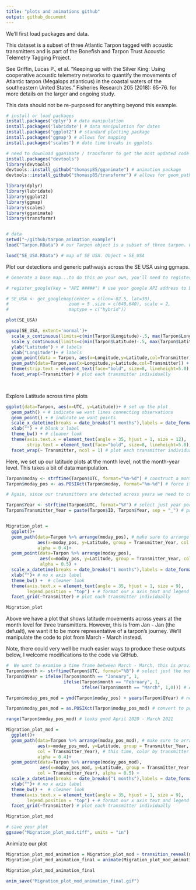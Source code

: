 ```yaml
---
title: "plots and animations github"
output: github_document
---
```


We'll first load packages and data. 

This dataset is a subset of three Atlantic Tarpon tagged with acoustic transmitters and is part of the Bonefish and Tarpon Trust Acoustic Telemetry Tagging Project. 

See Griffin, Lucas P., et al. "Keeping up with the Silver King: Using cooperative acoustic telemetry networks to quantify the movements of Atlantic tarpon (Megalops atlanticus) in the coastal waters of the southeastern United States." Fisheries Research 205 (2018): 65-76. for more details on the larger and ongoing study. 


This data should not be re-purposed for anything beyond this example.

```r
# install or load packages
install.packages('dplyr') # data manipulation
install.packages('lubridate') # data manipulation for dates
install.packages("ggplot2") # standard plotting package
install.packages('ggmap') # allows for mapping
install.packages('scales') # date time breaks in ggplots

# need to download gganimate / transformr to get the most updated code (great packages, thanks to Thomas Lin Pedersen)
install.packages("devtools")
library(devtools)
devtools::install_github("thomasp85/gganimate") # animation package
devtools::install_github("thomasp85/transformr") # allows for geom_path animation 

```

```r
library(dplyr)
library(lubridate)
library(ggplot2)
library(ggmap)
library(scales)
library(gganimate)
library(transformr)


# data
setwd("~/github/tarpon_animation_example")
load("Tarpon.RData") # our Tarpon object is a subset of three tarpon. Object = Tarpon

load("SE_USA.RData") # map of SE USA. Object = SE_USA
```

Plot our detections and generic pathways across the SE USA using ggmaps. 

```r

# Generate a base map...to do this on your own, you'll need to register an API key address with google. I have not included mine here and have chosen to generate this map at an earlier time. The code with # in front of it demonstrates how one might produce such a base map.

# register_google(key = "API #####") # use your google API address to be able to generate ggmaps

# SE_USA <- get_googlemap(center = c(lon=-82.5, lat=30),
#                       zoom = 5 ,size = c(640,640), scale = 2,
#                       maptype = c("hybrid"))

plot(SE_USA)

ggmap(SE_USA, extent='normal')+
  scale_x_continuous(limits=c(min(Tarpon$Longitude)-.5, max(Tarpon$Longitude)+.5))+ # limit our x axis
  scale_y_continuous(limits=c(min(Tarpon$Latitude)-.5, max(Tarpon$Latitude)+.5))+ # limit our y axis
  ylab("Latitude") + # labels
  xlab("Longitude")+ # labels
  geom_point(data = Tarpon, aes(x=Longitude,y=Latitude,col=Transmitter)) + # our points we'll be plotting
  geom_path(data=Tarpon,aes(x=Longitude,y=Latitude,col=Transmitter)) + # our connections to the points
  theme(strip.text = element_text(face="bold", size=8, lineheight=5.0), legend.position="top") + # format strip text and legend position
  facet_wrap(~Transmitter) # plot each transmitter individually

 
```

Explore Latitude across time plots

```r

ggplot(data=Tarpon, aes(x=UTC, y=Latitude))+ # set up the plot
  geom_path() + # indicate we want lines connecting observations
  geom_point() + # indicate we want points
  scale_x_datetime(breaks = date_breaks("1 months"),labels = date_format("%b %y")) + # x axis date formating
  xlab("") + # blank x label
  theme_bw() + # cleaner look
  theme(axis.text.x = element_text(angle = 35, hjust = 1, size = 12),
        strip.text = element_text(face="bold", size=8, lineheight=5.0)) + # easier to read
  facet_wrap(~ Transmitter, ncol = 1) # plot each transmitter individually within one column

```

Here, we set up our latitude plots at the month level, not the month-year level. This takes a bit of data manipulation.

```r

Tarpon$moday <- strftime(Tarpon$UTC, format="%m-%d") # construct a month day variable from detection time (dropping the year portion)
Tarpon$moday_pos <- as.POSIXct(Tarpon$moday, format="%m-%d") # force it back to the generic posix format, it'll assume each detection occurs across the same year (2020)

# Again, since our transmitters are detected across years we need to construct a grouping variable so they can be plotted over one another

Tarpon$Year <- strftime(Tarpon$UTC, format="%Y") # select just year portion of detection time
Tarpon$Transmitter_Year = paste(Tarpon$ID, Tarpon$Year, sep = "_") # paste the detection year to the transmitter name, this will serve as our grouping variable in a few steps 


Migration_plot = 
  ggplot()+
  geom_path(data=Tarpon %>% arrange(moday_pos), # make sure to arrange by our time variable (if not, the last point will wrap around )
            aes(x=moday_pos, y=Latitude, group = Transmitter_Year, col = Year), # color each year
            alpha = 0.4)+
  geom_point(data=Tarpon %>% arrange(moday_pos), 
             aes(x=moday_pos, y=Latitude, group = Transmitter_Year, col = Year), # color each year
             alpha = 0.5) + 
  scale_x_datetime(breaks = date_breaks("1 months"),labels = date_format("%b")) + # format our date time breaks (abbreviated)
  xlab("")+ # no x axis label
  theme_bw() +  # cleaner look
  theme(axis.text.x = element_text(angle = 35, hjust = 1, size = 9),
        legend.position = "top") + # format our x axis text and legend position
  facet_grid(~Transmitter) # plot each transmitter individually

Migration_plot 


```

Above we have a plot that shows latitude movements across years at the month level for three transmitters. However, this is from Jan - Jan (the defualt), we want it to be more representative of a tarpon's journey. We'll manipulate the code to plot from March - March instead.

Note, there could very well be much easier ways to produce these outputs below, I welcome modifications to the code via GitHub. 

```r

#  We want to examine a time frame between March - March, this is provides a more complete picture of a tarpon's journey. 
Tarpon$month <- strftime(Tarpon$UTC, format="%B") # select just the month portion of the detection time
Tarpon$QYear = ifelse(Tarpon$month == "January", 1,
                      ifelse(Tarpon$month == "February", 1,
                             ifelse(Tarpon$month == "March", 1,0))) # As of now, we have ggplot2 set to plot onto 2020. If we label our months that we want to wrap around, we'll trick ggplot to plot onto 2020-2021 with the correct April - April month order. 

Tarpon$moday_pos_mod = ymd(Tarpon$moday_pos) + years(Tarpon$QYear) # now add a year to our selected months (i.e., now it'll be April 2020, May 2020, June 2020, July 2020, Aug 2020, Sept 2020, Oct 2020, Nov 2020, Dec 2020, Jan 2021, Feb 2021, March 2021)

Tarpon$moday_pos_mod = as.POSIXct(Tarpon$moday_pos_mod) # convert to posix so we can plot

range(Tarpon$moday_pos_mod) # looks good April 2020 - March 2021

Migration_plot_mod = 
  ggplot()+
  geom_path(data=Tarpon %>% arrange(moday_pos_mod), # make sure to arrange by our time variable (if not, the last point will wrap around )
            aes(x=moday_pos_mod, y=Latitude, group = Transmitter_Year,
            col = Transmitter_Year), # this time, color by transmitter year combo.. it'll look pretty in the animation
            alpha = 0.4)+
  geom_point(data=Tarpon %>% arrange(moday_pos_mod), 
             aes(x=moday_pos_mod, y=Latitude, group = Transmitter_Year,
            col = Transmitter_Year), alpha = 0.5) + 
  scale_x_datetime(breaks = date_breaks("1 months"),labels = date_format("%b")) + # format our date time breaks (abbreviated)
  xlab("")+ # no x axis label
  theme_bw() +  # cleaner look
  theme(axis.text.x = element_text(angle = 35, hjust = 1, size = 9),
        legend.position = "top") + # format our x axis text and legend position
  facet_grid(~Transmitter) # plot each transmitter individually

Migration_plot_mod

# save your plot
ggsave("Migration_plot_mod.tiff", units = "in")

```

Animiate our plot
```r
Migration_plot_mod_animation = Migration_plot_mod + transition_reveal(moday_pos_mod) # transition through our date variable
Migration_plot_mod_animation_final = animate(Migration_plot_mod_animation,fps = 6) # modify the frames per second (fps) to make it a smoother and slower transition period

Migration_plot_mod_animation_final

anim_save("Migration_plot_mod_animation_final.gif")
```
